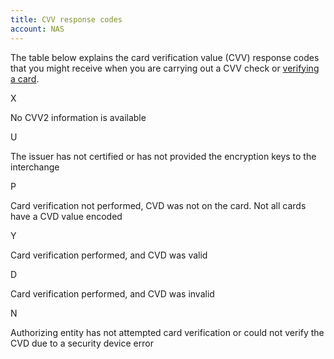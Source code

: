 ```yaml
---
title: CVV response codes
account: NAS
---
```


The table below explains the card verification value (CVV) response codes that you might receive when you are carrying out a CVV check or [verifying a card](/risk-management/card-verification).

<Table>
<TableHead headers={['CVV code', 'Description']} />

<TableBody>
<TableRow>
<TableCell>

X

</TableCell>
<TableCell>

No CVV2 information is available

</TableCell>
</TableRow>
<TableRow>
<TableCell>

U

</TableCell>
<TableCell>

The issuer has not certified or has not provided the encryption keys to
the interchange

</TableCell>
</TableRow>
<TableRow>
<TableCell>

P

</TableCell>
<TableCell>

Card verification not performed, CVD was not on the card. Not all cards
have a CVD value encoded

</TableCell>
</TableRow>
<TableRow>
<TableCell>

Y

</TableCell>
<TableCell>

Card verification performed, and CVD was valid

</TableCell>
</TableRow>
<TableRow>
<TableCell>

D

</TableCell>
<TableCell>

Card verification performed, and CVD was invalid

</TableCell>
</TableRow>
<TableRow>
<TableCell>

N

</TableCell>
<TableCell>

Authorizing entity has not attempted card verification or could not
verify the CVD due to a security device error

</TableCell>
</TableRow>
</TableBody>
</Table>
